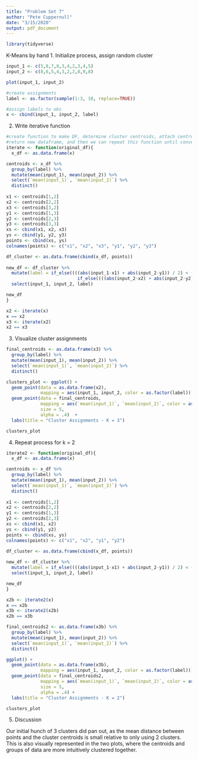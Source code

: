 ```yaml
---
title: "Problem Set 7"
author: "Pete Cuppernull"
date: "3/15/2020"
output: pdf_document
---
```


```r
library(tidyverse)
```

K-Means by hand
1. Initialize process, assign random cluster
```r
input_1 <- c(5,8,7,8,3,4,2,3,4,5)
input_2 <- c(8,6,5,4,3,2,2,8,9,8)

plot(input_1, input_2)

#create assignments
label <- as.factor(sample(1:3, 10, replace=TRUE))

#assign labels to obs
x <- cbind(input_1, input_2, label)

```

2. Write iterative function
```r
#create function to make DF, determine cluster centroids, attach centroids to original df and assign label based on closest centroid
#return new dataframe, and then we can repeat this function until convergence
iterate <- function(original_df){
  x_df <- as.data.frame(x)

centroids <- x_df %>%
  group_by(label) %>%
  mutate(mean(input_1), mean(input_2)) %>%
  select(`mean(input_1)`, `mean(input_2)`) %>%
  distinct()
  
x1 <- centroids[1,2]
x2 <- centroids[2,2]
x3 <- centroids[3,2]
y1 <- centroids[1,3]
y2 <- centroids[2,3]
y3 <- centroids[3,3]
xs <- cbind(x1, x2, x3) 
ys <- cbind(y1, y2, y3) 
points <- cbind(xs, ys)
colnames(points) <- c("x1", "x2", "x3", "y1", "y2", "y3")

df_cluster <- as.data.frame(cbind(x_df, points))
  
new_df <- df_cluster %>%
  mutate(label = if_else((((abs(input_1-x1) + abs(input_2-y1)) / 2) < ((abs(input_1-x2) + abs(input_2-y2)) / 2)) & (((abs(input_1-x1) + abs(input_2-y1)) / 2) < ((abs(input_1-x3) + abs(input_2-y3)) / 2)), 1, 
                           if_else((((abs(input_2-x2) + abs(input_2-y2)) / 2) < ((abs(input_1-x3) + abs(input_2-y3)) / 2)), 2, 3))) %>%
  select(input_1, input_2, label)

new_df
}

x2 <- iterate(x)
x == x2
x3 <- iterate(x2)
x2 == x3
```

3. Visualize cluster assignments
```r
final_centroids <- as.data.frame(x3) %>%
  group_by(label) %>%
  mutate(mean(input_1), mean(input_2)) %>%
  select(`mean(input_1)`, `mean(input_2)`) %>%
  distinct()

clusters_plot <- ggplot() +
  geom_point(data = as.data.frame(x2), 
             mapping = aes(input_1, input_2, color = as.factor(label))) +
  geom_point(data = final_centroids, 
             mapping = aes(`mean(input_1)`, `mean(input_2)`, color = as.factor(label)), 
             size = 5, 
             alpha = .4)  +
  labs(title = "Cluster Assignments - K = 3")

clusters_plot
```

4. Repeat process for k = 2
```r
iterate2 <- function(original_df){
  x_df <- as.data.frame(x)

centroids <- x_df %>%
  group_by(label) %>%
  mutate(mean(input_1), mean(input_2)) %>%
  select(`mean(input_1)`, `mean(input_2)`) %>%
  distinct()
  
x1 <- centroids[1,2]
x2 <- centroids[2,2]
y1 <- centroids[1,3]
y2 <- centroids[2,3]
xs <- cbind(x1, x2) 
ys <- cbind(y1, y2) 
points <- cbind(xs, ys)
colnames(points) <- c("x1", "x2", "y1", "y2")

df_cluster <- as.data.frame(cbind(x_df, points))
  
new_df <- df_cluster %>%
  mutate(label = if_else((((abs(input_1-x1) + abs(input_2-y1)) / 2) < ((abs(input_1-x2) + abs(input_2-y2)) / 2)), 1, 2)) %>%
  select(input_1, input_2, label)

new_df
}

x2b <- iterate2(x)
x == x2b
x3b <- iterate2(x2b)
x2b == x3b

final_centroids2 <- as.data.frame(x3b) %>%
  group_by(label) %>%
  mutate(mean(input_1), mean(input_2)) %>%
  select(`mean(input_1)`, `mean(input_2)`) %>%
  distinct()

ggplot() +
  geom_point(data = as.data.frame(x3b), 
             mapping = aes(input_1, input_2, color = as.factor(label))) +
  geom_point(data = final_centroids2, 
             mapping = aes(`mean(input_1)`, `mean(input_2)`, color = as.factor(label)), 
             size = 5, 
             alpha = .4) +
  labs(title = "Cluster Assignments - K = 2")

clusters_plot

```

5. Discussion

Our initial hunch of 3 clusters did pan out, as the mean distance between points and the cluster centroids is small relative to only using 2 clusters. This is also visually represented in the two plots, where the centroids and groups of data are more intuitively clustered together.



